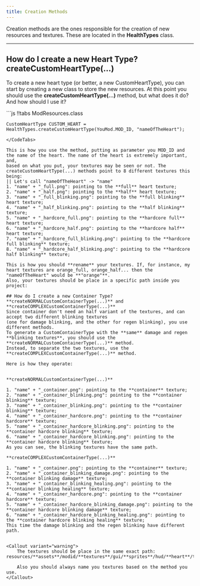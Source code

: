 ```yaml
---
title: Creation Methods
---
```


Creation methods are the ones responsible for the creation of new resources and textures. These are located in the
**HealthTypes** class.

----

## How do I create a new Heart Type? **createCustomHeartType(...)**
To create a new heart type (or better, a new CustomHeartType), you can start by creating a new class to store the new resources.
At this point you should use the **createCustomHeartType(...)** method, but what does it do? And how should I use it?


<CodeTabs>
```js !!tabs ModResources.class

    CustomHeartType CUSTOM_HEART = HealthTypes.createCustomHeartType(YouMod.MOD_ID, "nameOfTheHeart");


```
</CodeTabs>

This is how you use the method, putting as parameter you MOD_ID and the name of the heart. The name of the heart is extremely important, and,
based on what you put, your textures may be seen or not. The createCustomHeartType(...) methods point to 8 different textures this being:
|| Let's call "nameOfTheHeart" -> "name"
1. "name" + "_full.png": pointing to the **full** heart texture;
2. "name" + "_half.png": pointing to the **half** heart texture;
3. "name" + "_full_blinking.png": pointing to the **full blinking** heart texture;
4. "name" + "_half_blinking.png": pointing to the **half blinking** texture;
5. "name" + "_hardcore_full.png": pointing to the **hardcore full** heart texture;
6. "name" + "_hardcore_half.png": pointing to the **hardcore half** heart texture;
7. "name" + "_hardcore_full_blinking.png": pointing to the **hardcore full blinking** texture;
8. "name" + "_hardcore_half_blinking.png": pointing to the **hardcore half blinking** texture;

This is how you should **rename** your textures. If, for instance, my heart textures are orange_full, orange_half... then the "nameOfTheHeart" would be **"orange"**.
Also, your textures should be place in a specific path inside you project:

## How do I create a new Container Type? **createNORMALCustomContainerType(...)** and **createCOMPLEXCustomContainerType(...)**
Since container don't need an half variant of the textures, and can accept two different blinking textures
(one for damage blinking, and the other for regen blinking), you use different methods.
To generate a CustomContainerType with the **same** damage and regen **blinking textures**, you should use the **createNORMALCustomContainerType(...)** method.
Instead, to separate the two textures, use the **createCOMPLEXCustomContainerType(...)** method.

Here is how they operate:


**createNORMALCustomContainerType(...)**

1. "name" + "_container.png": pointing to the **container** texture;
2. "name" + "_container_blinking.png": pointing to the **container blinking** texture;
3. "name" + "_container_blinking.png": pointing to the **container blinking** texture;
4. "name" + "_container_hardcore.png": pointing to the **container hardcore** texture;
5. "name" + "_container_hardcore_blinking.png": pointing to the **container hardcore blinking** texture;
6. "name" + "_container_hardcore_blinking.png": pointing to the **container hardcore blinking** texture;
As you can see, the blinking textures have the same path.

**createCOMPLEXCustomContainerType(...)**

1. "name" + "_container.png": pointing to the **container** texture;
2. "name" + "_container_blinking_damage.png": pointing to the **container blinking damage** texture;
3. "name" + "_container_blinking_healing.png": pointing to the **container blinking healing** texture;
4. "name" + "_container_hardcore.png": pointing to the **container hardcore** texture;
5. "name" + "_container_hardcore_blinking_damage.png": pointing to the **container hardcore blinking damage** texture;
6. "name" + "_container_hardcore_blinking_healing.png": pointing to the **container hardcore blinking healing** texture;
This time the damage blinking and the regen blinking have different path.


<Callout variant="warning">
    The textures should be place in the same exact path: resources/**assets**/modid/**textures**/gui/**sprites**/hud/**heart**/texture.png

    Also you should always name you textures based on the method you use.
</Callout>